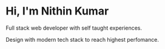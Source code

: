 # Hi, I'm Nithin Kumar

Full stack web developer with self taught experiences.

Design with modern tech stack to reach highest perfomance.
